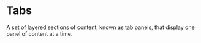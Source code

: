 # Tabs

A set of layered sections of content, known as tab panels, that display one panel of content at a time.

